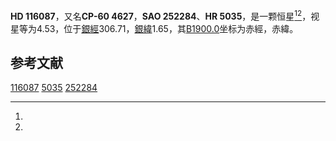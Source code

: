 {{Starbox begin
| name = HD 116087
}}
{{Starbox observe
| epoch = [[J2000.0|J2000.0]]
| constell = {{星座名待查}}<ref name=SIMBAD>{{cite web
 | url=http://simbad.u-strasbg.fr/simbad/sim-id?Ident=HR+5035
 | title=Pulsating variable Star
 | publisher=Centre de Données astronomiques de Strasbourg
 | work=SIMBAD
 | accessdate=2012-07-13
 | archive-date=2016-03-16
 | archive-url=https://web.archive.org/web/20160316223452/http://simbad.u-strasbg.fr/simbad/sim-id?Ident=HR+5035
 | dead-url=no
 }}</ref><ref name=DATA>{{cite web
 | url=http://vizier.u-strasbg.fr/viz-bin/VizieR-5?-out.add=.&-source=5050&-corr=PK=HR&-out.max=9999&HR=5035
 | title=VizieR Detailed Page
 | accessdate=2012-07-13
 | archive-date=2016-03-05
 | archive-url=https://web.archive.org/web/20160305071603/http://vizier.u-strasbg.fr/viz-bin/VizieR-5?-out.add=.&-source=5050&-corr=PK=HR&-out.max=9999&HR=5035
 | dead-url=no
 }}</ref>
| 星官 = 
| ra = {{RA|13|22|37.9}}<ref name=SIMBAD /><ref name=DATA />
| dec = {{DEC|-60|59|18}}<ref name=SIMBAD /><ref name=DATA />
| appmag_v = 4.53<ref name=SIMBAD /><ref name=DATA />
}}
{{Starbox character
| class = B3V<ref name=SIMBAD /><ref name=DATA />
| b-v = -0.13<ref name=SIMBAD /><ref name=DATA />
| u-b = -0.6<ref name=SIMBAD /><ref name=DATA />
| r-i = -0.15<ref name=SIMBAD /><ref name=DATA />
| variable = 
}}
{{Starbox astrometry
| radial_v = -0.6
| prop_mo_ra = 6
| parallax = 
| p_error = 
}}
{{Starbox catalog
| names =CP-60 4627，[[SAO星表|SAO]] 252284，[[HD星表|HD]] 116087，[[HR星表|HR]] 5035}}
{{Starbox reference |Simbad=HR+5035}}
{{Starbox end}}

'''HD 116087'''，又名'''CP-60 4627'''，'''SAO 252284'''、'''HR 5035'''，是一颗恒星<ref name=SIMBAD /><ref name=DATA />，视星等为4.53，位于[[銀道座標系|銀經]]306.71，[[銀道座標系|銀緯]]1.65，其[[B1900.0|B1900.0]]坐标为赤經{{RA|13|16|10.1}}，赤緯{{DEC|-60|1.65|51}}。

== 参考文献 ==
{{reflist}}

{{star-stub}}

[[Category:HD和HDE天體|116087]]
[[Category:HR天體|5035]]
[[Category:SAO天體|252284]]